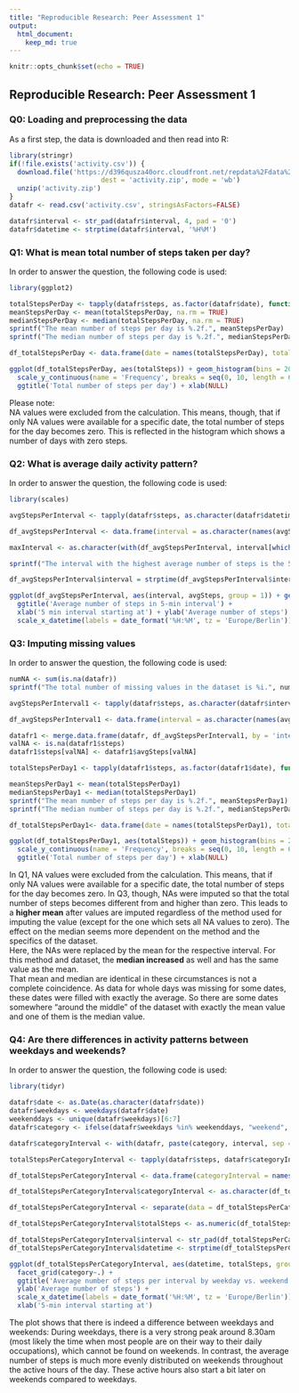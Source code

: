 ```yaml
---
title: "Reproducible Research: Peer Assessment 1"
output: 
  html_document:
    keep_md: true
---
```


```r
knitr::opts_chunk$set(echo = TRUE)
```

## Reproducible Research: Peer Assessment 1

### Q0: Loading and preprocessing the data

As a first step, the data is downloaded and then read into R:

```r
library(stringr)
if(!file.exists('activity.csv')) {
  download.file('https://d396qusza40orc.cloudfront.net/repdata%2Fdata%2Factivity.zip',
                       dest = 'activity.zip', mode = 'wb')
  unzip('activity.zip')
}
datafr <- read.csv('activity.csv', stringsAsFactors=FALSE)

datafr$interval <- str_pad(datafr$interval, 4, pad = '0')
datafr$datetime <- strptime(datafr$interval, '%H%M')
```

### Q1: What is mean total number of steps taken per day?

In order to answer the question, the following code is used:

```r
library(ggplot2)

totalStepsPerDay <- tapply(datafr$steps, as.factor(datafr$date), function (x) sum(x, na.rm = TRUE))
meanStepsPerDay <- mean(totalStepsPerDay, na.rm = TRUE)
medianStepsPerDay <- median(totalStepsPerDay, na.rm = TRUE)
sprintf("The mean number of steps per day is %.2f.", meanStepsPerDay)
sprintf("The median number of steps per day is %.2f.", medianStepsPerDay)

df_totalStepsPerDay <- data.frame(date = names(totalStepsPerDay), totalSteps = totalStepsPerDay)

ggplot(df_totalStepsPerDay, aes(totalSteps)) + geom_histogram(bins = 20, na.rm = TRUE) +
  scale_y_continuous(name = 'Frequency', breaks = seq(0, 10, length = 6)) +
  ggtitle('Total number of steps per day') + xlab(NULL)
```

Please note:  
NA values were excluded from the calculation. This means, though, that if only NA values were available for a specific date, the total number of steps for the day becomes zero. This is reflected in the histogram which shows a number of days with zero steps.

### Q2: What is average daily activity pattern?

In order to answer the question, the following code is used:

```r
library(scales)

avgStepsPerInterval <- tapply(datafr$steps, as.character(datafr$datetime), function (x) mean(x, na.rm = TRUE))

df_avgStepsPerInterval <- data.frame(interval = as.character(names(avgStepsPerInterval)), avgSteps = avgStepsPerInterval)

maxInterval <- as.character(with(df_avgStepsPerInterval, interval[which.max(avgSteps)]))

sprintf("The interval with the highest average number of steps is the 5-min interval starting at %s.", substr(maxInterval, 12, nchar(maxInterval)))

df_avgStepsPerInterval$interval = strptime(df_avgStepsPerInterval$interval, '%Y-%m-%d %H:%M:%S')

ggplot(df_avgStepsPerInterval, aes(interval, avgSteps, group = 1)) + geom_line() +
  ggtitle('Average number of steps in 5-min interval') + 
  xlab('5 min interval starting at') + ylab('Average number of steps') + 
  scale_x_datetime(labels = date_format('%H:%M', tz = 'Europe/Berlin'))
```


### Q3: Imputing missing values

In order to answer the question, the following code is used:

```r
numNA <- sum(is.na(datafr))
sprintf("The total number of missing values in the dataset is %i.", numNA)

avgStepsPerInterval1 <- tapply(datafr$steps, as.character(datafr$interval), function (x) mean(x, na.rm = TRUE))

df_avgStepsPerInterval1 <- data.frame(interval = as.character(names(avgStepsPerInterval1)), avgSteps = avgStepsPerInterval1)

datafr1 <- merge.data.frame(datafr, df_avgStepsPerInterval1, by = 'interval')
valNA <- is.na(datafr1$steps)
datafr1$steps[valNA] <- datafr1$avgSteps[valNA]

totalStepsPerDay1 <- tapply(datafr1$steps, as.factor(datafr1$date), function (x) sum(x, na.rm = TRUE))

meanStepsPerDay1 <- mean(totalStepsPerDay1)
medianStepsPerDay1 <- median(totalStepsPerDay1)
sprintf("The mean number of steps per day is %.2f.", meanStepsPerDay1)
sprintf("The median number of steps per day is %.2f.", medianStepsPerDay1)

df_totalStepsPerDay1<- data.frame(date = names(totalStepsPerDay1), totalSteps = totalStepsPerDay1)

ggplot(df_totalStepsPerDay1, aes(totalSteps)) + geom_histogram(bins = 20, na.rm = TRUE) +
  scale_y_continuous(name = 'Frequency', breaks = seq(0, 10, length = 6)) +
  ggtitle('Total number of steps per day') + xlab(NULL)
```

In Q1, NA values were excluded from the calculation. This means, that if only NA values were available for a specific date, the total number of steps for the day becomes zero. In Q3, though, NAs were imputed so that the total number of steps becomes different from and higher than zero. This leads to a **higher mean** after values are imputed regardless of the method used for imputing the value (except for the one which sets all NA values to zero). The effect on the median seems more dependent on the method and the specifics of the dataset.  
Here, the NAs were replaced by the mean for the respective interval. For this method and dataset, the **median increased** as well and has the same value as the mean.  
That mean and median are identical in these circumstances is not a complete coincidence. As data for whole days was missing for some dates, these dates were filled with exactly the average. So there are some dates somewhere "around the middle" of the dataset with exactly the mean value and one of them is the median value.

### Q4: Are there differences in activity patterns between weekdays and weekends?

In order to answer the question, the following code is used:

```r
library(tidyr)

datafr$date <- as.Date(as.character(datafr$date))
datafr$weekdays <- weekdays(datafr$date)
weekenddays <- unique(datafr$weekdays)[6:7]
datafr$category <- ifelse(datafr$weekdays %in% weekenddays, "weekend", "weekday")

datafr$categoryInterval <- with(datafr, paste(category, interval, sep = '.'))

totalStepsPerCategoryInterval <- tapply(datafr$steps, datafr$categoryInterval, function (x) mean(x, na.rm = TRUE))

df_totalStepsPerCategoryInterval <- data.frame(categoryInterval = names(totalStepsPerCategoryInterval), totalSteps = totalStepsPerCategoryInterval)

df_totalStepsPerCategoryInterval$categoryInterval <- as.character(df_totalStepsPerCategoryInterval$categoryInterval)

df_totalStepsPerCategoryInterval <- separate(data = df_totalStepsPerCategoryInterval, col = categoryInterval, into = c('category', 'interval'), sep ='\\.')

df_totalStepsPerCategoryInterval$totalSteps <- as.numeric(df_totalStepsPerCategoryInterval$totalSteps)

df_totalStepsPerCategoryInterval$interval <- str_pad(df_totalStepsPerCategoryInterval$interval, 4, pad = '0')
df_totalStepsPerCategoryInterval$datetime <- strptime(df_totalStepsPerCategoryInterval$interval, '%H%M')

ggplot(df_totalStepsPerCategoryInterval, aes(datetime, totalSteps, group = 1)) + geom_line() + 
  facet_grid(category~.) + 
  ggtitle('Average number of steps per interval by weekday vs. weekend') + 
  ylab('Average number of steps') + 
  scale_x_datetime(labels = date_format('%H:%M', tz = 'Europe/Berlin')) +
  xlab('5-min interval starting at')
```

The plot shows that there is indeed a difference between weekdays and weekends: During weekdays, there is a very strong peak around 8.30am (most likely the time when most people are on their way to their daily occupations), which cannot be found on weekends. In contrast, the average number of steps is much more evenly distributed on weekends throughout the active hours of the day. These active hours also start a bit later on weekends compared to weekdays. 